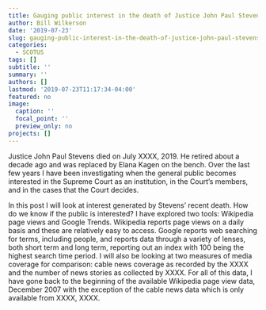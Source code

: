 ```yaml
---
title: Gauging public interest in the death of Justice John Paul Stevens
author: Bill Wilkerson
date: '2019-07-23'
slug: gauging-public-interest-in-the-death-of-justice-john-paul-stevens
categories:
  - SCOTUS
tags: []
subtitle: ''
summary: ''
authors: []
lastmod: '2019-07-23T11:17:34-04:00'
featured: no
image:
  caption: ''
  focal_point: ''
  preview_only: no
projects: []
---
```

Justice John Paul Stevens died on July XXXX, 2019. He retired about a decade ago and was replaced by Elana Kagen on the bench. Over the last few years I have been investigating when the general public becomes interested in the Supreme Court as an institution, in the Court's members, and in the cases that the Court decides. 

In this post I will look at interest generated by Stevens' recent death. How do we know if the public is interested? I have explored two tools: Wikipedia page views and Google Trends. Wikipedia reports page views on a daily basis and these are relatively easy to access. Google reports web searching for terms, including people, and reports data through a variety of lenses, both short term and long term, reporting out an index with 100 being the highest search time period. I will also be looking at two measures of media coverage for comparison: cable news coverage as recorded by the XXXX and the number of news stories as collected by XXXX. For all of this data, I have gone back to the beginning of the available Wikipedia page view data, December 2007 with the exception of the cable news data which is only available from XXXX, XXXX. 

```r

```


